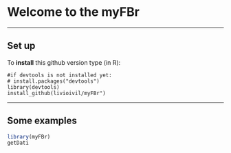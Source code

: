 
# Welcome to the myFBr 


* * *

## Set up

To **install** this github version type (in R):

    #if devtools is not installed yet: 
    # install.packages("devtools") 
    library(devtools)
    install_github(livioivil/myFBr")


* * *

## Some examples

```r
library(myFBr)
getDati
```
